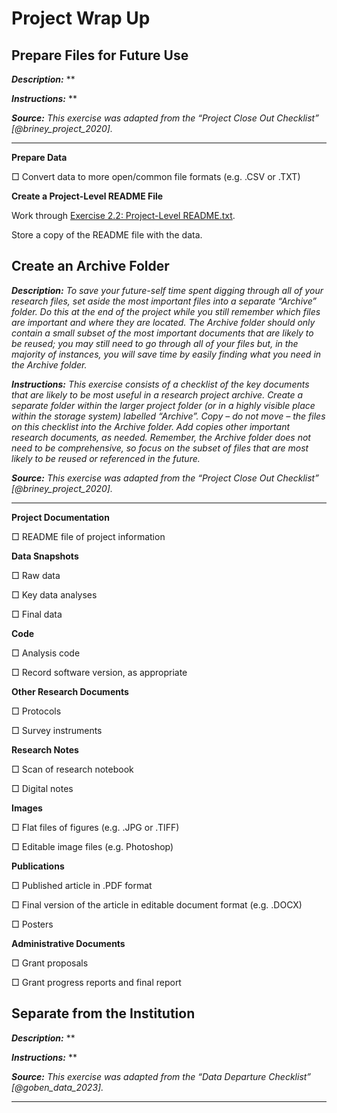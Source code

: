# Project Wrap Up

## Prepare Files for Future Use {#future-use}

***Description:*** **

***Instructions:*** **

***Source:*** *This exercise was adapted from the "Project Close Out Checklist" [@briney_project_2020].*

---

**Prepare Data**

&#9633; Convert data to more open/common file formats (e.g. .CSV or .TXT) 

**Create a Project-Level README File**

Work through [Exercise 2.2: Project-Level README.txt](#readme-txt).

Store a copy of the README file with the data.


## Create an Archive Folder {#archive-folder}

***Description:*** *To save your future-self time spent digging through all of your research files, set aside the most important files into a separate “Archive” folder. Do this at the end of the project while you still remember which files are important and where they are located. The Archive folder should only contain a small subset of the most important documents that are likely to be reused; you may still need to go through all of your files but, in the majority of instances, you will save time by easily finding what you need in the Archive folder.*

***Instructions:*** *This exercise consists of a checklist of the key documents that are likely to be most useful in a research project archive. Create a separate folder within the larger project folder (or in a highly visible place within the storage system) labelled “Archive”. Copy – do not move – the files on this checklist into the Archive folder. Add copies other important research documents, as needed. Remember, the Archive folder does not need to be comprehensive, so focus on the subset of files that are most likely to be reused or referenced in the future.*

***Source:*** *This exercise was adapted from the "Project Close Out Checklist" [@briney_project_2020].*

---

**Project Documentation**

&#9633; README file of project information

**Data Snapshots**

&#9633; Raw data

&#9633; Key data analyses

&#9633; Final data

**Code**

&#9633; Analysis code

&#9633; Record software version, as appropriate

**Other Research Documents**

&#9633; Protocols

&#9633; Survey instruments

**Research Notes**

&#9633; Scan of research notebook

&#9633; Digital notes

**Images**

&#9633; Flat files of figures (e.g. .JPG or .TIFF)

&#9633; Editable image files (e.g. Photoshop)

**Publications**

&#9633; Published article in .PDF format

&#9633; Final version of the article in editable document format (e.g. .DOCX)

&#9633; Posters

**Administrative Documents**

&#9633; Grant proposals

&#9633; Grant progress reports and final report

## Separate from the Institution {#separation}

***Description:*** **

***Instructions:*** **

***Source:*** *This exercise was adapted from the "Data Departure Checklist" [@goben_data_2023].*

---

